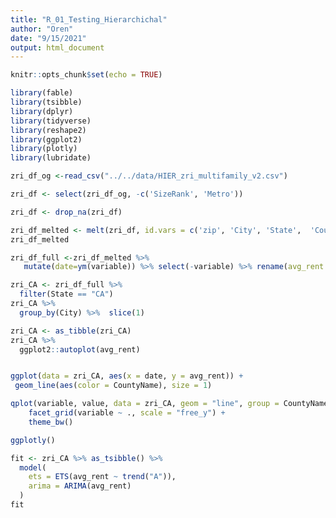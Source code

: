```yaml
---
title: "R_01_Testing_Hierarchichal"
author: "Oren"
date: "9/15/2021"
output: html_document
---
```


```r
knitr::opts_chunk$set(echo = TRUE)

library(fable)
library(tsibble)
library(dplyr)
library(tidyverse)
library(reshape2)
library(ggplot2)
library(plotly)
library(lubridate)
```


```r
zri_df_og <-read_csv("../../data/HIER_zri_multifamily_v2.csv")
```

```r
zri_df <- select(zri_df_og, -c('SizeRank', 'Metro')) 

zri_df <- drop_na(zri_df)

zri_df_melted <- melt(zri_df, id.vars = c('zip', 'City', 'State',  'CountyName'))
zri_df_melted

zri_df_full <-zri_df_melted %>%
   mutate(date=ym(variable)) %>% select(-variable) %>% rename(avg_rent = value)

```



```r
zri_CA <- zri_df_full %>%
  filter(State == "CA")
zri_CA %>%
  group_by(City) %>%  slice(1)

```

```r
zri_CA <- as_tibble(zri_CA)
zri_CA %>%
  ggplot2::autoplot(avg_rent)


ggplot(data = zri_CA, aes(x = date, y = avg_rent)) +
 geom_line(aes(color = CountyName), size = 1)
```


```r
qplot(variable, value, data = zri_CA, geom = "line", group = CountyName) +
    facet_grid(variable ~ ., scale = "free_y") +
    theme_bw()

ggplotly()
```

```r
fit <- zri_CA %>% as_tsibble() %>%
  model(
    ets = ETS(avg_rent ~ trend("A")),
    arima = ARIMA(avg_rent)
  )
fit
```

